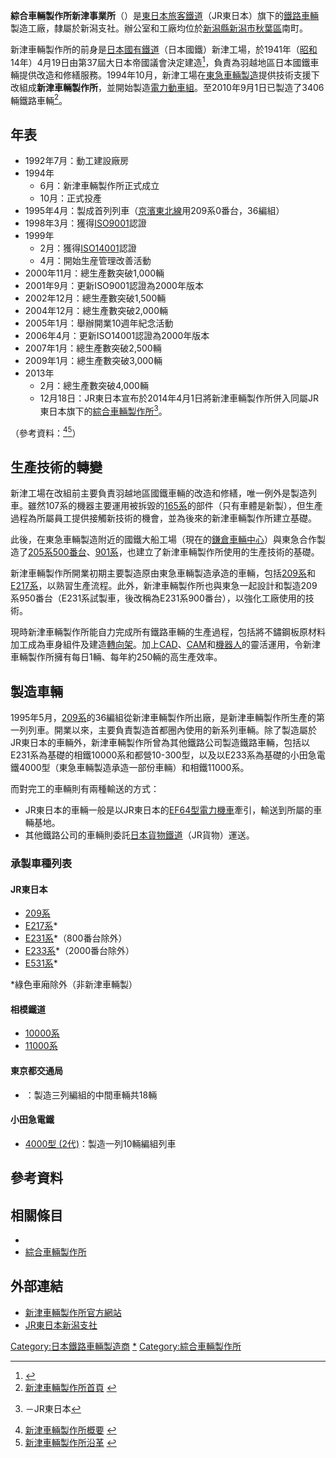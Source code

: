 '''綜合車輛製作所新津事業所'''（{{jpn|j=総合車両製作所新津事業所|hg=そうごうしゃりょうせいさくしょにいつじぎょうしょ|rm=Sōgō sharyō seisakusho Niitsu jigyōsho|f=y}}）是[[東日本旅客鐵道|東日本旅客鐵道]]（JR東日本）旗下的[[鐵路車輛|鐵路車輛]]製造工廠，隸屬於新潟支社。辦公室和工廠均位於[[新潟縣|新潟縣]][[新潟市|新潟市]][[秋葉區|秋葉區]]南町。

新津車輛製作所的前身是[[日本國有鐵道|日本國有鐵道]]（日本國鐵）新津工場，於1941年（[[昭和|昭和]]14年）4月19日由第37屆大日本帝國議會決定建造<ref>{{Cite web |url=http://www.city.niigata.jp/info/akiha/about/rail/hito/ob_1.html#01/ |title=舊國鐵新津工場歷史──新潟市秋葉區網站連結 |access-date=2008-08-05 |archive-url=https://web.archive.org/web/20080715061623/http://www.city.niigata.jp/info/akiha/about/rail/hito/ob_1.html#01/ |archive-date=2008-07-15 |dead-url=yes }}</ref>，負責為羽越地區日本國鐵車輛提供改造和修繕服務。1994年10月，新津工場在[[東急車輛製造|東急車輛製造]]提供技術支援下改組成'''新津車輛製作所'''，並開始製造[[電力動車組|電力動車組]]。至2010年9月1日已製造了3406輛鐵路車輛<ref name="toppage">[http://www.jreast.co.jp/niitsu/top.html 新津車輛製作所首頁] {{webarchive|url=https://web.archive.org/web/20110324005249/http://www.jreast.co.jp/niitsu/top.html |date=2011-03-24 }}</ref>。

== 年表 ==
*1992年7月：動工建設廠房
*1994年
**6月：新津車輛製作所正式成立
**10月：正式投產
*1995年4月：製成首列列車（[[京濱東北線|京濱東北線]]用209系0番台，{{lang|ja|ウラ}}36編組）
*1998年3月：獲得[[ISO9001|ISO9001]]認證
*1999年
**2月：獲得[[ISO14001|ISO14001]]認證
**4月：開始生産管理改善活動
*2000年11月：總生產數突破1,000輛
*2001年9月：更新ISO9001認證為2000年版本
*2002年12月：總生產數突破1,500輛
*2004年12月：總生產數突破2,000輛
*2005年1月：舉辦開業10週年紀念活動
*2006年4月：更新ISO14001認證為2000年版本
*2007年1月：總生產數突破2,500輛
*2009年1月：總生產數突破3,000輛
*2013年
**2月：總生產數突破4,000輛
**12月18日：JR東日本宣布於2014年4月1日將新津車輛製作所併入同屬JR東日本旗下的[[綜合車輛製作所|綜合車輛製作所]]<ref>{{lang|ja|[http://www.jreast.co.jp/press/2013/20131214.pdf 車両製造事業の子会社への会社分割による承継について]}}－JR東日本</ref>。
（參考資料：<ref>[http://www.jreast.co.jp/niitsu/outline.html 新津車輛製作所概要] {{webarchive|url=https://web.archive.org/web/20110523143153/https://www.jreast.co.jp/niitsu/outline.html |date=2011-05-23 }}</ref><ref name="history">[http://www.jreast.co.jp/niitsu/history.pdf 新津車輛製作所沿革] {{webarchive|url=https://web.archive.org/web/20110523143159/https://www.jreast.co.jp/niitsu/history.pdf |date=2011-05-23 }}</ref>）

== 生產技術的轉變 ==
新津工場在改組前主要負責羽越地區國鐵車輛的改造和修繕，唯一例外是製造{{tsl|ja|JR東日本107系電車|107系}}列車。雖然107系的機器主要運用被拆毀的[[日本國鐵165系電力動車組|165系]]的部件（只有車體是新製），但生產過程為所屬員工提供接觸新技術的機會，並為後來的新津車輛製作所建立基礎。

此後，在東急車輛製造附近的國鐵大船工場（現在的[[鎌倉車輛中心|鎌倉車輛中心]]）與東急合作製造了[[日本國鐵205系電力動車組|205系500番台]]、[[JR東日本209系電力動車組#試製車|901系]]，也建立了新津車輛製作所使用的生產技術的基礎。

新津車輛製作所開業初期主要製造原由東急車輛製造承造的車輛，包括[[JR東日本209系電力動車組|209系]]和[[JR東日本E217系電力動車組|E217系]]，以熟習生產流程。此外，新津車輛製作所也與東急一起設計和製造209系950番台（E231系試製車，後改稱為E231系900番台），以強化工廠使用的技術。

現時新津車輛製作所能自力完成所有鐵路車輛的生產過程，包括將不鏽鋼板原材料加工成為車身組件及建造[[轉向架|轉向架]]。加上[[計算機輔助設計|CAD]]、[[CAM|CAM]]和[[機器人|機器人]]的靈活運用，令新津車輛製作所擁有每日1輛、每年約250輛的高生產效率。

== 製造車輛 ==
1995年5月，[[JR東日本209系電力動車組|209系]]的{{lang|ja|ウラ}}36編組從新津車輛製作所出廠，是新津車輛製作所生產的第一列列車。開業以來，主要負責製造首都圈內使用的新系列車輛。除了製造屬於JR東日本的車輛外，新津車輛製作所曾為其他鐵路公司製造鐵路車輛，包括以E231系為基礎的相鐵10000系和都營10-300型，以及以E233系為基礎的小田急電鐵4000型（東急車輛製造承造一部份車輛）和相鐵11000系。

而對完工的車輛則有兩種輸送的方式：
*JR東日本的車輛一般是以JR東日本的[[日本國鐵EF64型電力機車|EF64型電力機車]]牽引，輸送到所屬的車輛基地。
*其他鐵路公司的車輛則委託[[日本貨物鐵道|日本貨物鐵道]]（JR貨物）運送。

=== 承製車種列表 ===
==== JR東日本 ====
*[[JR東日本209系電力動車組|209系]]
*[[JR東日本E217系電力動車組|E217系]]*
*[[JR東日本E231系電力動車組|E231系]]*（800番台除外）
*[[JR東日本E233系電力動車組|E233系]]*（2000番台除外）
*[[JR東日本E531系電力動車組|E531系]]*
<nowiki>*</nowiki>綠色車廂除外（非新津車輛製）

==== 相模鐵道 ====
*[[相鐵10000系電力動車組|10000系]]
*[[相鐵11000系電力動車組|11000系]]

==== 東京都交通局 ====
*{{Tsl|ja|東京都交通局10-300形電車|都營地下鐵10-300型}}：製造三列編組的中間車輛共18輛

==== 小田急電鐵 ====
*[[小田急4000型電力動車組_(2代)|4000型 (2代)]]：製造一列10輛編組列車

==參考資料==
{{Reflist}}

== 相關條目 ==
*{{Tsl|ja|東日本旅客鉄道新潟支社|東日本旅客鐵道新潟支社}}
*[[綜合車輛製作所|綜合車輛製作所]]

== 外部連結 ==
* [http://www.jreast.co.jp/niitsu/ 新津車輛製作所官方網站] {{Wayback|url=http://www.jreast.co.jp/niitsu/ |date=20140209194128 }}{{ja}}
* [http://www.jrniigata.co.jp/ JR東日本新潟支社] {{Wayback|url=http://www.jrniigata.co.jp/ |date=20210126162023 }}{{ja}}

{{DEFAULTSORT:Niitsu Sharyo Seisakusyo}}
[[Category:日本鐵路車輛製造商|Category:日本鐵路車輛製造商]]
[[Category:新津車輛製鐵路車輛|*]]
[[Category:綜合車輛製作所|Category:綜合車輛製作所]]